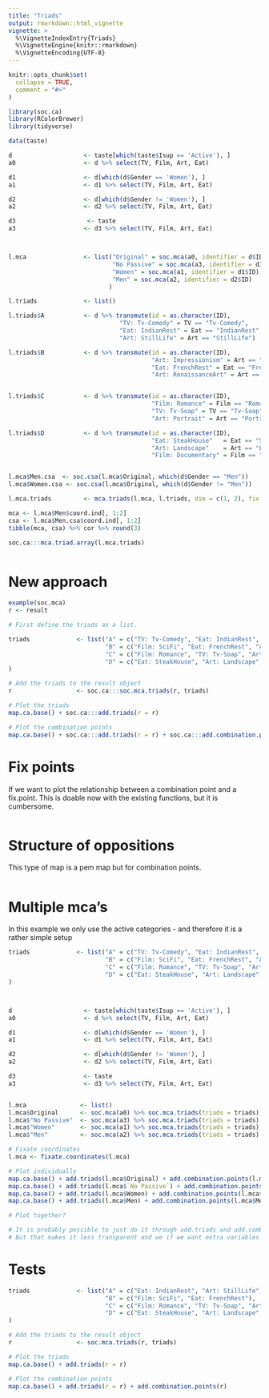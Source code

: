 ```yaml
---
title: "Triads"
output: rmarkdown::html_vignette
vignette: >
  %\VignetteIndexEntry{Triads}
  %\VignetteEngine{knitr::rmarkdown}
  %\VignetteEncoding{UTF-8}
---
```


```r
knitr::opts_chunk$set(
  collapse = TRUE,
  comment = "#>"
)
```

```r
library(soc.ca)
library(RColorBrewer)
library(tidyverse)
```

```r
data(taste)

d                    <- taste[which(taste$Isup == 'Active'), ]
a0                   <- d %>% select(TV, Film, Art, Eat)

d1                   <- d[which(d$Gender == 'Women'), ]
a1                   <- d1 %>% select(TV, Film, Art, Eat)

d2                   <- d[which(d$Gender != 'Women'), ]
a2                   <- d2 %>% select(TV, Film, Art, Eat)

d3                    <- taste
a3                   <- d3 %>% select(TV, Film, Art, Eat)



l.mca                <- list("Original" = soc.mca(a0, identifier = d$ID),
                             "No Passive" = soc.mca(a3, identifier = d3$ID),
                             "Women" = soc.mca(a1, identifier = d1$ID),
                             "Men" = soc.mca(a2, identifier = d2$ID)
                            )

l.triads             <- list()

l.triads$A           <- d %>% transmute(id = as.character(ID), 
                               "TV: Tv-Comedy" = TV == "Tv-Comedy",
                               "Eat: IndianRest" = Eat == "IndianRest",
                               "Art: StillLife" = Art == "StillLife")

l.triads$B           <- d %>% transmute(id = as.character(ID), 
                                        "Art: Impressionism" = Art == "Impressionism",
                                        "Eat: FrenchRest" = Eat == "FrenchRest",
                                        "Art: RenaissanceArt" = Art == "RenaissanceArt")


l.triads$C           <- d %>% transmute(id = as.character(ID), 
                                        "Film: Romance" = Film == "Romance",
                                        "TV: Tv-Soap" = TV == "Tv-Soap",
                                        "Art: Portrait" = Art == "Portrait")

l.triads$D           <- d %>% transmute(id = as.character(ID), 
                                        "Eat: SteakHouse"   = Eat == "SteakHouse",
                                        "Art: Landscape"    = Art == "Landscape",
                                        "Film: Documentary" = Film == "Documentary")


l.mca$Men.csa  <- soc.csa(l.mca$Original, which(d$Gender == "Men"))
l.mca$Women.csa <- soc.csa(l.mca$Original, which(d$Gender != "Men"))

l.mca.triads         <- mca.triads(l.mca, l.triads, dim = c(1, 2), fix.mca = 1)

mca <- l.mca$Men$coord.ind[, 1:2]
csa <- l.mca$Men.csa$coord.ind[, 1:2]
tibble(mca, csa) %>% cor %>% round(3)

soc.ca:::mca.triad.array(l.mca.triads)



```
# New approach
```r

example(soc.mca)
r <- result

# First define the triads as a list.

triads             <- list("A" = c("TV: Tv-Comedy", "Eat: IndianRest", "Art: StillLife"),
                           "B" = c("Film: SciFi", "Eat: FrenchRest", "Art: RenaissanceArt"),
                           "C" = c("Film: Romance", "TV: Tv-Soap", "Art: Portrait"),
                           "D" = c("Eat: SteakHouse", "Art: Landscape", "Film: Documentary")
)

# Add the triads to the result object
r                  <- soc.ca:::soc.mca.triads(r, triads)

# Plot the triads
map.ca.base() + soc.ca:::add.triads(r = r)

# Plot the combination points
map.ca.base() + soc.ca:::add.triads(r = r) + soc.ca:::add.combination.points(r)

```

# Fix points
If we want to plot the relationship between a combination point and a fix.point. This is doable now with the existing functions, but it is cumbersome.
```r

```

# Structure of oppositions
This type of map is a pem map but for combination points. 
```r

```



# Multiple mca's
In this example we only use the active categories - and therefore it is a rather simple setup
```r

triads             <- list("A" = c("TV: Tv-Comedy", "Eat: IndianRest", "Art: StillLife"),
                           "B" = c("Film: SciFi", "Eat: FrenchRest", "Art: RenaissanceArt"),
                           "C" = c("Film: Romance", "TV: Tv-Soap", "Art: Portrait"),
                           "D" = c("Eat: SteakHouse", "Art: Landscape", "Film: Documentary")
)



d                    <- taste[which(taste$Isup == 'Active'), ]
a0                   <- d %>% select(TV, Film, Art, Eat)

d1                   <- d[which(d$Gender == 'Women'), ]
a1                   <- d1 %>% select(TV, Film, Art, Eat)

d2                   <- d[which(d$Gender != 'Women'), ]
a2                   <- d2 %>% select(TV, Film, Art, Eat)

d3                   <- taste
a3                   <- d3 %>% select(TV, Film, Art, Eat)


l.mca               <- list()
l.mca$Original      <- soc.mca(a0) %>% soc.mca.triads(triads = triads)
l.mca$"No Passive"  <- soc.mca(a3) %>% soc.mca.triads(triads = triads)
l.mca$"Women"       <- soc.mca(a1) %>% soc.mca.triads(triads = triads)
l.mca$"Men"         <- soc.mca(a2) %>% soc.mca.triads(triads = triads)

# Fixate coordinates
l.mca <- fixate.coordinates(l.mca)

# Plot individually
map.ca.base() + add.triads(l.mca$Original) + add.combination.points(l.mca$Original)
map.ca.base() + add.triads(l.mca$`No Passive`) + add.combination.points(l.mca$`No Passive`)
map.ca.base() + add.triads(l.mca$Women) + add.combination.points(l.mca$Women)
map.ca.base() + add.triads(l.mca$Men) + add.combination.points(l.mca$Men)

# Plot together?

# It is probably possible to just do it through add.triads and add.combination.points. ask what.is.x and then join them if it is a list of mcas.
# But that makes it less transparent and we if we want extra variables (in the same layer ??) we need to add them individually to each mca ... which is kinda ok.
```



# Tests 
```r
triads             <- list("A" = c("Eat: IndianRest", "Art: StillLife"),
                           "B" = c("Film: SciFi", "Eat: FrenchRest"),
                           "C" = c("Film: Romance", "TV: Tv-Soap", "Art: Portrait", "Eat: Fish&Chips"),
                           "D" = c("Eat: SteakHouse", "Art: Landscape", "Film: Documentary", "TV: Tv-Comedy")
)

# Add the triads to the result object
r                  <- soc.mca.triads(r, triads)

# Plot the triads
map.ca.base() + add.triads(r = r)

# Plot the combination points
map.ca.base() + add.triads(r = r) + add.combination.points(r)
```

